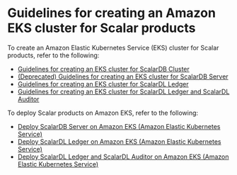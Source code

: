 # Guidelines for creating an Amazon EKS cluster for Scalar products

To create an Amazon Elastic Kubernetes Service (EKS) cluster for Scalar products, refer to the following:

* [Guidelines for creating an EKS cluster for ScalarDB Cluster](./CreateEKSClusterForScalarDBCluster.mdx)
* [(Deprecated) Guidelines for creating an EKS cluster for ScalarDB Server](./CreateEKSClusterForScalarDB.mdx)
* [Guidelines for creating an EKS cluster for ScalarDL Ledger](./CreateEKSClusterForScalarDL.mdx)
* [Guidelines for creating an EKS cluster for ScalarDL Ledger and ScalarDL Auditor](./CreateEKSClusterForScalarDLAuditor.mdx)

To deploy Scalar products on Amazon EKS, refer to the following:

* [Deploy ScalarDB Server on Amazon EKS (Amazon Elastic Kubernetes Service)](./ManualDeploymentGuideScalarDBServerOnEKS.mdx)
* [Deploy ScalarDL Ledger on Amazon EKS (Amazon Elastic Kubernetes Service)](./ManualDeploymentGuideScalarDLOnEKS.mdx)
* [Deploy ScalarDL Ledger and ScalarDL Auditor on Amazon EKS (Amazon Elastic Kubernetes Service)](./ManualDeploymentGuideScalarDLAuditorOnEKS.mdx)
